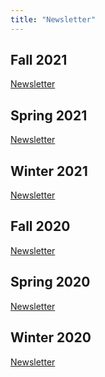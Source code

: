 ```yaml
---
title: "Newsletter"
---
```


## Fall 2021

[Newsletter](PDFS/F21.pdf)

## Spring 2021

[Newsletter](PDFS/S21.pdf)

## Winter 2021

[Newsletter](PDFS/W21.pdf)

## Fall 2020

[Newsletter](PDFS/F20.pdf)

## Spring 2020

[Newsletter](PDFS/S20.pdf)

## Winter 2020

[Newsletter](PDFS/W20.pdf)
